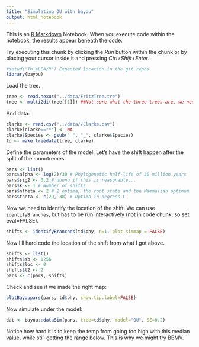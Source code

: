 ```yaml
---
title: "Simulating OU with bayou"
output: html_notebook
---
```


This is an [R Markdown](http://rmarkdown.rstudio.com) Notebook. When you execute code within the notebook, the results appear beneath the code. 

Try executing this chunk by clicking the *Run* button within the chunk or by placing your cursor inside it and pressing *Ctrl+Shift+Enter*. 

```r
#setwd("Tb_ALEA/R") Expected location in the git repos
library(bayou)
```

Load the tree. 

```r
tree <- read.nexus("../data/FritzTree.tre")
tree <- multi2di(tree[[1]]) ##Not sure what the three trees are, we need to check the original manuscript
```

And data:

```r
clarke <- read.csv("../data//Clarke.csv")
clarke[clarke=="*"] <- NA
clarke$Species <- gsub(" ", "_", clarke$Species)
td <- make.treedata(tree, clarke)
```


Define the parameters of the model. Let's have the shift happen after the split of the monotremes. 

```r
pars <- list()
pars$alpha <- log(2)/30 # Phylogenetic half-life of 30 million years
pars$sig2 <- 0.2 # dunno if this is reasonable...
pars$k <- 1 # Number of shifts
pars$ntheta <- 2 # 2 optima, the root state and the Mammalian optimum
pars$theta <- c(29, 38) # Optima in degrees C
```

Now we need to identify the location of the shift. We can use `identifyBranches`, but has to be run interactively (not in code chunk, so set eval=FALSE). 

```r
shifts <- identifyBranches(td$phy, n=1, plot.simmap = FALSE)
```

Now I'll hard code the location of the shift from what I got above. 

```r
shifts <- list()
shifts$sb <- 1256
shifts$loc <- 0
shifts$t2 <- 2
pars <- c(pars, shifts)
```

Check and see if we made the right map: 

```r
plotBayoupars(pars, td$phy, show.tip.label=FALSE)
```

Now simulate under the model: 

```r
dat <- bayou::dataSim(pars, tree=td$phy, model="OU", SE=0.2)
```

Notice how hard it is to keep the temp from going too high with this median value, while still getting the range below. This is why we might try BBMV. 



